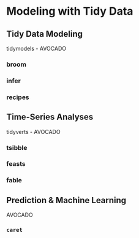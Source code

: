 # Modeling with Tidy Data

## Tidy Data Modeling 
tidymodels - AVOCADO

### broom

### infer

### recipes


## Time-Series Analyses
tidyverts - AVOCADO

### tsibble

### feasts

### fable


## Prediction & Machine Learning
AVOCADO

### `caret`




